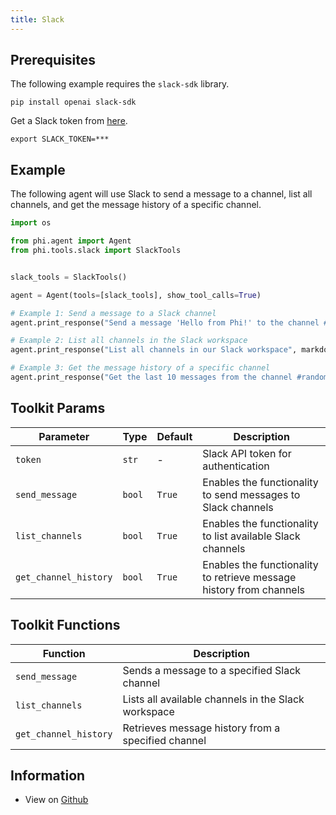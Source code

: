 ```yaml
---
title: Slack
---
```


## Prerequisites

The following example requires the `slack-sdk` library.

```shell
pip install openai slack-sdk
```

Get a Slack token from [here](https://api.slack.com/tutorials/tracks/getting-a-token).

```shell
export SLACK_TOKEN=***
```

## Example

The following agent will use Slack to send a message to a channel, list all channels, and get the message history of a specific channel.

```python cookbook/tools/slack_tools.py
import os

from phi.agent import Agent
from phi.tools.slack import SlackTools


slack_tools = SlackTools()

agent = Agent(tools=[slack_tools], show_tool_calls=True)

# Example 1: Send a message to a Slack channel
agent.print_response("Send a message 'Hello from Phi!' to the channel #general", markdown=True)

# Example 2: List all channels in the Slack workspace
agent.print_response("List all channels in our Slack workspace", markdown=True)

# Example 3: Get the message history of a specific channel
agent.print_response("Get the last 10 messages from the channel #random_junk", markdown=True)

```

## Toolkit Params

| Parameter | Type | Default | Description |
|-----------|------|---------|-------------|
| `token` | `str` | - | Slack API token for authentication |
| `send_message` | `bool` | `True` | Enables the functionality to send messages to Slack channels |
| `list_channels` | `bool` | `True` | Enables the functionality to list available Slack channels |
| `get_channel_history` | `bool` | `True` | Enables the functionality to retrieve message history from channels |

## Toolkit Functions

| Function | Description |
|----------|-------------|
| `send_message` | Sends a message to a specified Slack channel |
| `list_channels` | Lists all available channels in the Slack workspace |
| `get_channel_history` | Retrieves message history from a specified channel |


## Information

- View on [Github](https://github.com/phidatahq/phidata/blob/main/phi/tools/slack.py)
